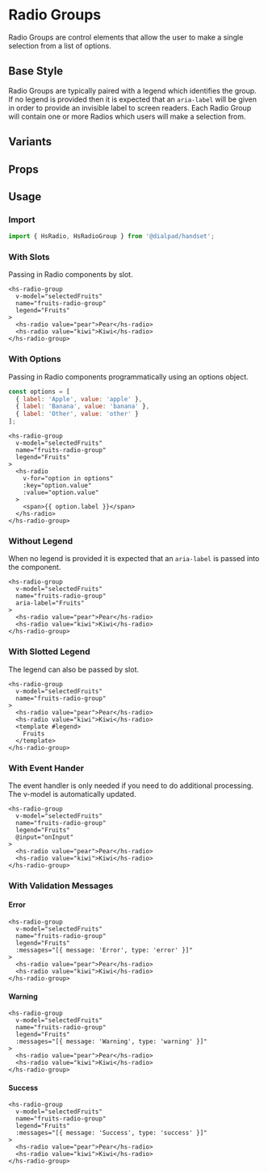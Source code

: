 
# Radio Groups

<Subtitle>
  Radio Groups are control elements that allow the user to make a single selection from a list of options.
</Subtitle>

## Base Style

Radio Groups are typically paired with a legend which identifies the group. If no legend is provided then it is expected
that an `aria-label` will be given in order to provide an invisible label to screen readers. Each Radio Group will
contain one or more Radios which users will make a selection from.

<Canvas>
  <Story id="forms-radio-group--default" />
</Canvas>

## Variants

<Canvas>
  <Story id="forms-radio-group--variants" />
</Canvas>

## Props

<ArgsTable of={HsRadioGroup} />

## Usage

### Import

```jsx
import { HsRadio, HsRadioGroup } from '@dialpad/handset';
```

### With Slots

Passing in Radio components by slot.

```vue
<hs-radio-group
  v-model="selectedFruits"
  name="fruits-radio-group"
  legend="Fruits"
>
  <hs-radio value="pear">Pear</hs-radio>
  <hs-radio value="kiwi">Kiwi</hs-radio>
</hs-radio-group>
```

### With Options

Passing in Radio components programmatically using an options object.

```js
const options = [
  { label: 'Apple', value: 'apple' },
  { label: 'Banana', value: 'banana' },
  { label: 'Other', value: 'other' }
];
```

```vue
<hs-radio-group
  v-model="selectedFruits"
  name="fruits-radio-group"
  legend="Fruits"
>
  <hs-radio
    v-for="option in options"
    :key="option.value"
    :value="option.value"
  >
    <span>{{ option.label }}</span>
  </hs-radio>
</hs-radio-group>
```

### Without Legend

When no legend is provided it is expected that an `aria-label` is passed into the component.

```vue
<hs-radio-group
  v-model="selectedFruits"
  name="fruits-radio-group"
  aria-label="Fruits"
>
  <hs-radio value="pear">Pear</hs-radio>
  <hs-radio value="kiwi">Kiwi</hs-radio>
</hs-radio-group>
```

### With Slotted Legend

The legend can also be passed by slot.

```vue
<hs-radio-group
  v-model="selectedFruits"
  name="fruits-radio-group"
>
  <hs-radio value="pear">Pear</hs-radio>
  <hs-radio value="kiwi">Kiwi</hs-radio>
  <template #legend>
    Fruits
  </template>
</hs-radio-group>
```

### With Event Hander

The event handler is only needed if you need to do additional processing. The v-model is automatically updated.

```vue
<hs-radio-group
  v-model="selectedFruits"
  name="fruits-radio-group"
  legend="Fruits"
  @input="onInput"
>
  <hs-radio value="pear">Pear</hs-radio>
  <hs-radio value="kiwi">Kiwi</hs-radio>
</hs-radio-group>
```

### With Validation Messages

<h4 style={{ color: 'red' }}>Error</h4>

```vue
<hs-radio-group
  v-model="selectedFruits"
  name="fruits-radio-group"
  legend="Fruits"
  :messages="[{ message: 'Error', type: 'error' }]"
>
  <hs-radio value="pear">Pear</hs-radio>
  <hs-radio value="kiwi">Kiwi</hs-radio>
</hs-radio-group>
```

<h4 style={{ color: 'Goldenrod' }}>Warning</h4>

```vue
<hs-radio-group
  v-model="selectedFruits"
  name="fruits-radio-group"
  legend="Fruits"
  :messages="[{ message: 'Warning', type: 'warning' }]"
>
  <hs-radio value="pear">Pear</hs-radio>
  <hs-radio value="kiwi">Kiwi</hs-radio>
</hs-radio-group>
```

<h4 style={{ color: 'green' }}>Success</h4>

```vue
<hs-radio-group
  v-model="selectedFruits"
  name="fruits-radio-group"
  legend="Fruits"
  :messages="[{ message: 'Success', type: 'success' }]"
>
  <hs-radio value="pear">Pear</hs-radio>
  <hs-radio value="kiwi">Kiwi</hs-radio>
</hs-radio-group>
```
